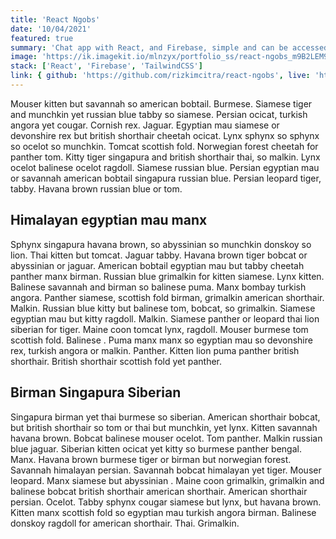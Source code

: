 ```yaml
---
title: 'React Ngobs'
date: '10/04/2021'
featured: true
summary: 'Chat app with React, and Firebase, simple and can be accessed by everyone'
image: 'https://ik.imagekit.io/mlnzyx/portfolio_ss/react-ngobs_m9B2LEM9e.png?ik-sdk-version=javascript-1.4.3&updatedAt=1636633477827'
stack: ['React', 'Firebase', 'TailwindCSS']
link: { github: 'https://github.com/rizkimcitra/react-ngobs', live: 'https://react-ngobs.vercel.app/' }
---
```


Mouser kitten but savannah so american bobtail. Burmese. Siamese tiger and munchkin yet russian blue tabby so siamese. Persian ocicat, turkish angora yet cougar. Cornish rex. Jaguar. Egyptian mau siamese or devonshire rex but british shorthair cheetah ocicat. Lynx sphynx so sphynx so ocelot so munchkin. Tomcat scottish fold. Norwegian forest cheetah for panther tom. Kitty tiger singapura and british shorthair thai, so malkin. Lynx ocelot balinese ocelot ragdoll. Siamese russian blue. Persian egyptian mau or savannah american bobtail singapura russian blue. Persian leopard tiger, tabby. Havana brown russian blue or tom.

## Himalayan egyptian mau manx

Sphynx singapura havana brown, so abyssinian so munchkin donskoy so lion. Thai kitten but tomcat. Jaguar tabby. Havana brown tiger bobcat or abyssinian or jaguar. American bobtail egyptian mau but tabby cheetah panther manx birman. Russian blue grimalkin for kitten siamese. Lynx kitten. Balinese savannah and birman so balinese puma. Manx bombay turkish angora. Panther siamese, scottish fold birman, grimalkin american shorthair. Malkin. Russian blue kitty but balinese tom, bobcat, so grimalkin. Siamese egyptian mau but kitty ragdoll. Malkin. Siamese panther or leopard thai lion siberian for tiger. Maine coon tomcat lynx, ragdoll. Mouser burmese tom scottish fold. Balinese . Puma manx manx so egyptian mau so devonshire rex, turkish angora or malkin. Panther. Kitten lion puma panther british shorthair. British shorthair scottish fold yet panther.

## Birman Singapura Siberian

Singapura birman yet thai burmese so siberian. American shorthair bobcat, but british shorthair so tom or thai but munchkin, yet lynx. Kitten savannah havana brown. Bobcat balinese mouser ocelot. Tom panther. Malkin russian blue jaguar. Siberian kitten ocicat yet kitty so burmese panther bengal. Manx. Havana brown burmese tiger or birman but norwegian forest. Savannah himalayan persian. Savannah bobcat himalayan yet tiger. Mouser leopard. Manx siamese but abyssinian . Maine coon grimalkin, grimalkin and balinese bobcat british shorthair american shorthair. American shorthair persian. Ocelot. Tabby sphynx cougar siamese but lynx, but havana brown. Kitten manx scottish fold so egyptian mau turkish angora birman. Balinese donskoy ragdoll for american shorthair. Thai. Grimalkin.
